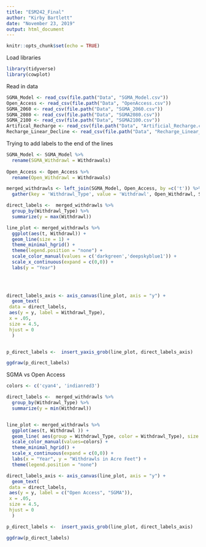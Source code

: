```yaml
---
title: "ESM242_Final"
author: "Kirby Bartlett"
date: "November 23, 2019"
output: html_document
---
```


```r
knitr::opts_chunk$set(echo = TRUE)
```

Load libraries 
```r
library(tidyverse)
library(cowplot)
```
Read in data
```r
SGMA_Model <- read_csv(file.path("Data", "SGMA_Model.csv"))
Open_Access <- read_csv(file.path("Data", "OpenAccess.csv"))
SGMA_2060 <- read_csv(file.path("Data", "SGMA_2060.csv"))
SGMA_2080 <- read_csv(file.path("Data", "SGMA2080.csv"))
SGMA_2100 <- read_csv(file.path("Data", "SGMA2100.csv"))
Artifical_Recharge <- read_csv(file.path("Data", "Artificial_Recharge.csv"))
Recharge_Linear_Decline <- read_csv(file.path("Data", "Recharge_Linear_Decline.csv"))
```

Trying to add labels to the end of the lines
```r


SGMA_Model <- SGMA_Model %>% 
  rename(SGMA_Withdrawl = Withdrawals) 
  
Open_Access <- Open_Access %>% 
  rename(Open_Withdrawl = Withdrawals) 

merged_withdrawls <- left_join(SGMA_Model, Open_Access, by =c('t')) %>% 
  gather(key = 'Withdrawl_Type', value = 'Withdrawl', Open_Withdrawl, SGMA_Withdrawl)

direct_labels <-  merged_withdrawls %>% 
  group_by(Withdrawl_Type) %>%
  summarize(y = max(Withdrawl))

line_plot <- merged_withdrawls %>%
  ggplot(aes(t, Withdrawl)) +
  geom_line(size = 1) +
  theme_minimal_hgrid() +
  theme(legend.position = "none") +
  scale_color_manual(values = c('darkgreen','deepskyblue1')) +
  scale_x_continuous(expand = c(0,0)) +
  labs(y = "Year")


  
  
direct_labels_axis <- axis_canvas(line_plot, axis = "y") +
  geom_text(
 data = direct_labels,
 aes(y = y, label = Withdrawl_Type),
 x = .05,
 size = 4.5,
 hjust = 0
  )


p_direct_labels <-  insert_yaxis_grob(line_plot, direct_labels_axis)

ggdraw(p_direct_labels)
```


SGMA vs Open Access

```r
colors <- c('cyan4', 'indianred3')

direct_labels <-  merged_withdrawls %>% 
  group_by(Withdrawl_Type) %>%
  summarize(y = min(Withdrawl))


line_plot <- merged_withdrawls %>%
  ggplot(aes(t, Withdrawl )) +
  geom_line( aes(group = Withdrawl_Type, color = Withdrawl_Type), size = 1) +
  scale_color_manual(values=colors) +
  theme_minimal_hgrid() +
  scale_x_continuous(expand = c(0,0)) +
  labs(x = "Year", y = "Withdrawls in Acre Feet") +
  theme(legend.position = "none") 

direct_labels_axis <- axis_canvas(line_plot, axis = "y") +
  geom_text(
 data = direct_labels,
 aes(y = y, label = c("Open Access", "SGMA")),
 x = .05,
 size = 4.5,
 hjust = 0
  )

p_direct_labels <-  insert_yaxis_grob(line_plot, direct_labels_axis)

ggdraw(p_direct_labels)


```

